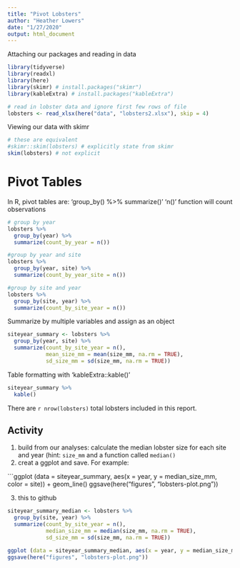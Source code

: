 ```yaml
---
title: "Pivot Lobsters"
author: "Heather Lowers"
date: "1/27/2020"
output: html_document
---
```



Attaching our packages and reading in data

```r
library(tidyverse)
library(readxl)
library(here)
library(skimr) # install.packages("skimr")
library(kableExtra) # install.packages("kableExtra")

# read in lobster data and ignore first few rows of file
lobsters <- read_xlsx(here("data", "lobsters2.xlsx"), skip = 4)


```


Viewing our data with skimr
```r
# these are equivalent
#skimr::skim(lobsters) # explicitly state from skimr
skim(lobsters) # not explicit
```

# Pivot Tables
In R, pivot tables are: 'group_by() %>% summarize()'
'n()' function will count observations

```r
# group by year
lobsters %>%
  group_by(year) %>% 
  summarize(count_by_year = n())

#group by year and site
lobsters %>%
  group_by(year, site) %>% 
  summarize(count_by_year_site = n())

#group by site and year
lobsters %>%
  group_by(site, year) %>% 
  summarize(count_by_site_year = n())
```

Summarize by multiple variables and assign as an object

```r
siteyear_summary <- lobsters %>%
  group_by(year, site) %>% 
  summarize(count_by_site_year = n(),
            mean_size_mm = mean(size_mm, na.rm = TRUE), 
            sd_size_mm = sd(size_mm, na.rm = TRUE))
```

Table formatting with 'kableExtra::kable()'

```r
siteyear_summary %>%
  kable()
```

There are `r nrow(lobsters)` total lobsters included in this report.

## Activity
1. build from our analyses: calculate the median lobster size for each site and year (hint: `size_mm` and a function called `median()`
2. creat a ggplot and save.  For example:

```ggplot (data = siteyear_summary, aes(x = year, y = median_size_mm, color = site)) + geom_line()
ggsave(here("figures", "lobsters-plot.png"))

3.  this to github


```r
siteyear_summary_median <- lobsters %>%
  group_by(site, year) %>% 
  summarize(count_by_site_year = n(),
            median_size_mm = median(size_mm, na.rm = TRUE), 
            sd_size_mm = sd(size_mm, na.rm = TRUE))

ggplot (data = siteyear_summary_median, aes(x = year, y = median_size_mm, color = site)) + geom_point()
ggsave(here("figures", "lobsters-plot.png"))


```

 